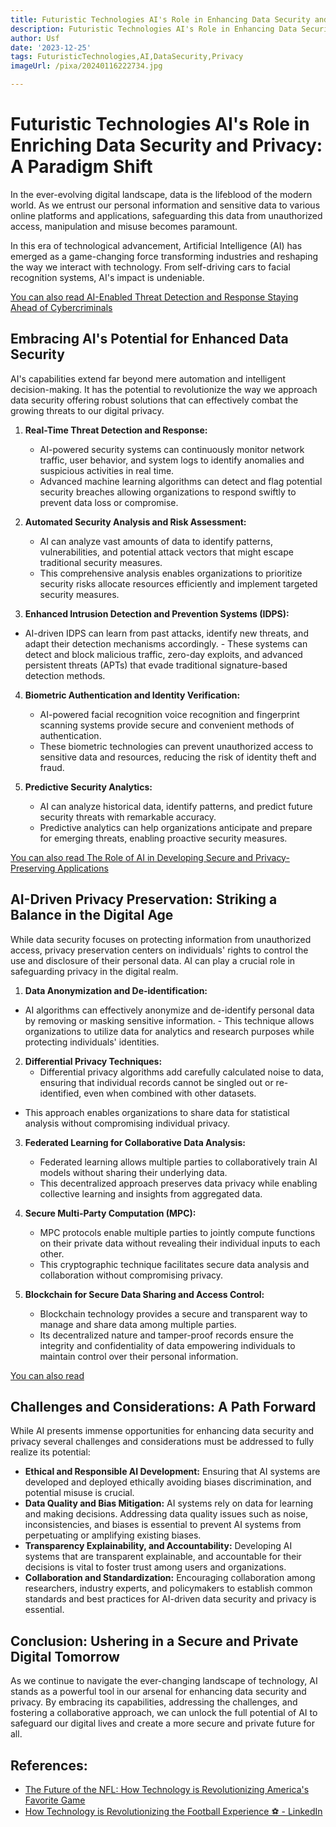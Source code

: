 ```yaml
---
title: Futuristic Technologies AI's Role in Enhancing Data Security and Privacy
description: Futuristic Technologies AI's Role in Enhancing Data Security and Privacy
author: Usf
date: '2023-12-25'
tags: FuturisticTechnologies,AI,DataSecurity,Privacy
imageUrl: /pixa/20240116222734.jpg

---
```

# Futuristic Technologies AI's Role in  Enriching Data Security and Privacy: A Paradigm Shift

In the ever-evolving digital landscape, data is  the lifeblood of the modern world.  As we entrust our personal information and sensitive data to various online platforms  and applications, safeguarding this data from unauthorized access, manipulation and misuse becomes paramount.

In this era of technological advancement, Artificial Intelligence (AI) has emerged  as a game-changing force transforming industries and reshaping the way we interact with technology. From self-driving  cars to facial recognition systems, AI's impact is undeniable.

[You can also read  AI-Enabled Threat Detection and Response Staying Ahead of Cybercriminals](AI-Enabled%20Threat%20Detection%20and%20Response%20Staying%20Ahead%20of%20Cybercriminals)


##  Embracing AI's Potential for Enhanced Data Security

AI's capabilities extend far beyond mere automation  and intelligent decision-making. It has the potential to revolutionize the way we approach data  security offering robust solutions that can effectively  combat  the growing threats to our digital privacy.

1. **Real-Time Threat  Detection and Response:**
   - AI-powered security systems can continuously monitor network traffic,  user behavior, and system logs to identify anomalies and suspicious activities in real time.
   - Advanced machine learning algorithms can detect  and flag potential security breaches allowing organizations to respond swiftly to prevent data loss or  compromise.

2. **Automated Security Analysis and Risk Assessment:**
    - AI can analyze vast amounts of data to identify patterns, vulnerabilities, and potential attack vectors that  might escape traditional security  measures.
    -  This  comprehensive  analysis  enables  organizations to prioritize security  risks allocate  resources efficiently and implement  targeted security  measures.

3.  **Enhanced Intrusion Detection and Prevention Systems (IDPS):**
   - AI-driven IDPS can learn from past attacks, identify new threats, and adapt their detection mechanisms accordingly.
    - These systems can detect and block malicious traffic, zero-day  exploits, and advanced persistent threats (APTs)  that evade traditional signature-based  detection methods.

4. **Biometric Authentication and Identity Verification:**
   - AI-powered facial recognition voice recognition and fingerprint scanning systems provide secure and convenient methods of authentication.
   - These biometric technologies can prevent unauthorized access to sensitive data and resources, reducing the risk  of identity theft and fraud.


5. **Predictive Security Analytics:**
   - AI can analyze  historical data, identify  patterns, and predict future security threats with remarkable accuracy.
   - Predictive analytics can  help organizations anticipate and prepare for emerging threats,  enabling proactive security measures.


[You can also read The Role of AI in Developing Secure and Privacy-Preserving Applications](The%20Role%20of%20AI%20in%20Developing%20Secure%20and%20Privacy-Preserving%20Applications)


## AI-Driven Privacy Preservation: Striking a Balance in the Digital Age

While data security focuses on  protecting information from unauthorized access,  privacy preservation centers  on individuals' rights to  control the use and disclosure of their personal data. AI can  play a crucial role in safeguarding privacy in the digital realm.

1.  **Data Anonymization and De-identification:**
   - AI algorithms can effectively anonymize and de-identify personal data by removing or masking sensitive information.
    - This technique  allows organizations to utilize data for analytics and research purposes while protecting  individuals' identities.

2.  **Differential Privacy Techniques:**
    - Differential privacy algorithms add carefully calculated noise to data, ensuring  that individual records cannot  be singled out or re-identified, even when combined with other datasets.
   -  This approach  enables organizations to share data for statistical  analysis without  compromising individual  privacy.

3. **Federated Learning for Collaborative Data Analysis:**
   - Federated learning allows multiple parties to collaboratively train AI models without sharing their underlying data.
   - This decentralized approach preserves data  privacy while enabling collective learning and insights from aggregated data.


4. **Secure  Multi-Party Computation (MPC):**
   - MPC protocols enable multiple parties to jointly compute functions on their private data without  revealing their individual inputs to each  other.
    - This cryptographic technique facilitates secure data analysis and collaboration without compromising privacy.

5. **Blockchain for Secure  Data Sharing and Access  Control:**
   - Blockchain technology provides a secure and transparent way to manage and share  data among multiple parties.
    - Its decentralized nature and tamper-proof  records ensure the integrity and confidentiality of data empowering individuals to maintain control over their personal information.


[You  can also read ]()


## Challenges and Considerations: A Path Forward

While AI  presents immense opportunities for  enhancing data security and privacy several challenges  and considerations must be addressed to fully realize its potential:

- **Ethical and Responsible AI Development:** Ensuring that AI systems are developed and deployed ethically avoiding biases discrimination, and potential misuse is crucial.
- **Data Quality  and Bias Mitigation:** AI systems rely on data for learning and making decisions. Addressing  data quality  issues such  as  noise, inconsistencies, and biases is essential to prevent AI systems from  perpetuating or amplifying existing biases.
-  **Transparency  Explainability, and Accountability:** Developing AI systems that are transparent  explainable,  and accountable for their decisions is vital  to foster trust among users  and organizations.
- **Collaboration and Standardization:** Encouraging collaboration among researchers, industry experts, and policymakers to establish common standards and best practices for AI-driven data security and privacy is essential.

##  Conclusion: Ushering in a Secure and Private Digital Tomorrow

As we continue to  navigate the ever-changing landscape of technology, AI stands as a powerful tool in our arsenal for enhancing data security and privacy. By embracing its capabilities, addressing the challenges, and fostering a collaborative approach, we can unlock the full potential of AI to safeguard our digital  lives and create a more  secure and private future for all.

## References:
- [The Future of the NFL: How Technology is Revolutionizing America's Favorite Game](https://www.chicitysports.com/the-future-of-the-nfl-how-technology-is-revolutionizing-americas-favorite-game)
- [How Technology is Revolutionizing the Football Experience ⚽️   - LinkedIn](https://www.linkedin.com/pulse/how-technology-revolutionizing-football-experience-ali-obeid)
